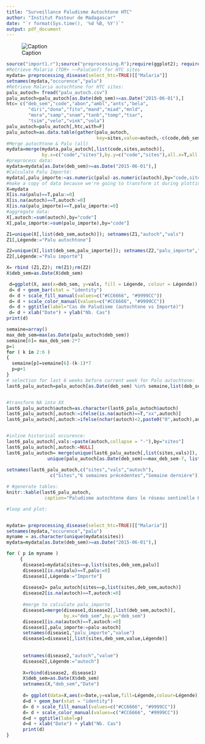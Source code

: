 ```yaml
---
title: "Surveillance Paludisme Autochtone HTC"
author: "Institut Pasteur de Madagascar"
date: "`r format(Sys.time(), '%d %B, %Y')`"
output: pdf_document
---
```



![Caption](htc_map.png)




```r
source("import1.r");source("preprocessing.R");require(ggplot2); require(gridExtra)
#Retrieve Malaria (TDR+ ~~PaluConf) for HTC sites
mydata= preprocessing_disease(select_htc=TRUE)[["Malaria"]]
setnames(mydata,"occurence","palu")
#Retrieve Malaria autochtone for HTC sites:
palu_autoch= fread("palu_autoch.csv")
palu_autoch=palu_autoch[as.Date(deb_sem)>=as.Date("2015-06-01"),]
htc= c("deb_sem","code","abon","ambl","ants","bela",
        "diri","dona","fito","mand","miad","mnld",
        "mora","samp","snam","tanb","tomp","tsar",
        "tsim","velo","vink","vola")
palu_autoch=palu_autoch[,htc,with=F]
palu_autoch=as.data.table(gather(palu_autoch,
                                 key=sites,value=autoch,-c(code,deb_sem)))
#Merge autochtone & Palu (all)
mydata=merge(mydata,palu_autoch[,list(code,sites,autoch)],
             by.x=c("code","sites"),by.y=c("code","sites"),all.x=T,all.y=T)
#preprocess data:
mydata=mydata[as.Date(deb_sem)>=as.Date("2015-06-01"),]
#Calculate Palu Importé:
mydata[,palu_importe:=as.numeric(palu)-as.numeric(autoch),by="code,sites"]
#make a copy of data because we're going to transform it during plotting
X=mydata
X[is.na(palu)==T,palu:=0]
X[is.na(autoch)==T,autoch:=0]
X[is.na(palu_importe)==T,palu_importe:=0]
#aggregate data:
X[,autoch:=sum(autoch),by="code"]
X[,palu_importe:=sum(palu_importe),by="code"]

Z1=unique(X[,list(deb_sem,autoch)]); setnames(Z1,"autoch","vals")
Z1[,Légende:="Palu autochtone"]

Z2=unique(X[,list(deb_sem,palu_importe)]); setnames(Z2,"palu_importe","vals")
Z2[,Légende:="Palu importé"]

X= rbind (Z1,Z2); rm(Z1);rm(Z2)
X$deb_sem=as.Date(X$deb_sem)

 d=ggplot(X, aes(x=deb_sem, y=vals, fill = Légende, colour = Légende)) 
 d= d + geom_bar(stat = "identity") 
 d= d + scale_fill_manual(values=c("#CC6666", "#9999CC"))
 d= d + scale_color_manual(values=c("#CC6666", "#9999CC"))
 d= d + ggtitle(label="Cas de Paludisme (autochtone vs Importé)")
 d= d + xlab("Date") + ylab("Nb. Cas")
print(d)
```

```r

semaine=array()
max_deb_sem=max(as.Date(palu_autoch$deb_sem))
semaine[6]= max_deb_sem-2*7 
p=1
for ( k in 2:6 )
{
  semaine[p]=semaine[6]-(k-1)*7
  p=p+1
}
# selection for last 6 weeks before current week for Palu autochtone:
last6_palu_autoch=palu_autoch[as.Date(deb_sem) %in% semaine,list(deb_sem,sites,autoch)]


#transform NA into XX
last6_palu_autoch$autoch=as.character(last6_palu_autoch$autoch)
last6_palu_autoch[,autoch:=ifelse(is.na(autoch)==T,"xx",autoch)]
last6_palu_autoch[,autoch:=ifelse(nchar(autoch)<2,paste0("0",autoch),autoch)]


#inline historical occurence:
last6_palu_autoch[,vals:=paste(autoch,collapse = "-"),by="sites"]
last6_palu_autoch[,autoch:=NULL]
last6_palu_autoch= merge(unique(last6_palu_autoch[,list(sites,vals)]), 
               unique(palu_autoch[as.Date(deb_sem)==max_deb_sem-7, list(sites,autoch)]), by.x="sites", by.y="sites")
                                 
setnames(last6_palu_autoch,c("sites","vals","autoch"),
                c("Sites","6 semaines précédentes","Semaine dernière"))

# #generate tables:
knitr::kable(last6_palu_autoch,
              caption="Paludisme autochtone dans le réseau sentinelle HTC")
```

```r

#loop and plot:


mydata= preprocessing_disease(select_htc=TRUE)[["Malaria"]]
setnames(mydata,"occurence","palu")
myname = as.character(unique(mydata$sites))
mydata=mydata[as.Date(deb_sem)>=as.Date("2015-06-01"),]

for ( p in myname )
     {
      disease1=mydata[sites==p,list(sites,deb_sem,palu)]
      disease1[is.na(palu)==T,palu:=0]
      disease1[,Légende:="Importe"]
      
      disease2= palu_autoch[sites==p,list(sites,deb_sem,autoch)]
      disease2[is.na(autoch)==T,autoch:=0] 
      
      #merge to calculate palu_importe
      disease1=merge(disease1,disease2[,list(deb_sem,autoch)],
                     by.x="deb_sem",by.y="deb_sem")
      disease1[is.na(autoch)==T,autoch:=0] 
      disease1[,palu_importe:=palu-autoch]
      setnames(disease1,"palu_importe","value")
      disease1=disease1[,list(sites,deb_sem,value,Légende)]
      
      
      setnames(disease2,"autoch","value")
      disease2[,Légende:="autoch"]
             
      X=rbind(disease2, disease1)
      X$deb_sem=as.Date(X$deb_sem)
      setnames(X,"deb_sem","Date")
   
      d= ggplot(data=X,aes(x=Date,y=value,fill=Légende,colour=Légende))
      d=d + geom_bar(stat = "identity") 
      d= d + scale_fill_manual(values=c("#CC6666", "#9999CC"))
      d= d + scale_color_manual(values=c("#CC6666", "#9999CC"))
      d=d + ggtitle(label=p)
      d=d + xlab("Date") + ylab("Nb. Cas")
      print(d)
}

```

